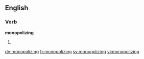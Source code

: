 ==English==

===Verb===
'''monopolizing'''

# {{present participle of|monopolize}}

[[de:monopolizing]]
[[fr:monopolizing]]
[[sv:monopolizing]]
[[vi:monopolizing]]